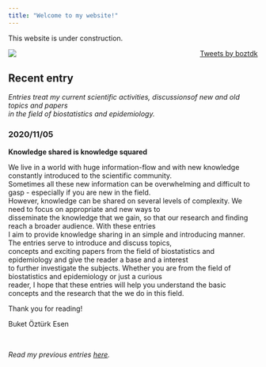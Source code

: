 ```yaml
---
title: "Welcome to my website!"
---
```

This website is under construction.




<div style="float: right">
  <a class="twitter-timeline" data-width="200"  data-height="800" href="https://twitter.com/boztdk?ref_src=twsrc%5Etfw">Tweets by boztdk</a> <script 
async src="https://platform.twitter.com/widgets.js" charset="utf-8"></script>
</div>





<img style="float: left;" src="cartoon.png">



<div style="float: left">



# Recent entry

*Entries treat my current scientific activities, discussionsof new and old topics and papers*   
*in the field of biostatistics and epidemiology.*


### 2020/11/05

**Knowledge shared is knowledge squared**


We live in a world with huge information-flow and with new knowledge constantly introduced to the scientific community.    
Sometimes all these new information can be overwhelming and difficult to gasp - especially if you are new in the field.   
However, knowledge can be shared on several levels of complexity. We need to focus on appropriate and new ways to   
disseminate the knowledge that we gain, so that our research and finding reach a broader audience. With these entries   
I aim to provide knowledge sharing in an simple and introducing manner. The entries serve to introduce and discuss topics,   
concepts and exciting papers from the field of biostatistics and epidemiology and give the reader a base and a interest   
to further investigate the subjects. Whether you are from the field of biostatistics and epidemiology or just a curious   
reader, I hope that these entries will help you understand the basic concepts and the research that the we do in this field.



Thank you for reading!

Buket &#214;zt&#252;rk Esen

<p>&nbsp;</p>

*Read my previous entries <a href="entries.html" target="_blank">here</a>.*

</div>












